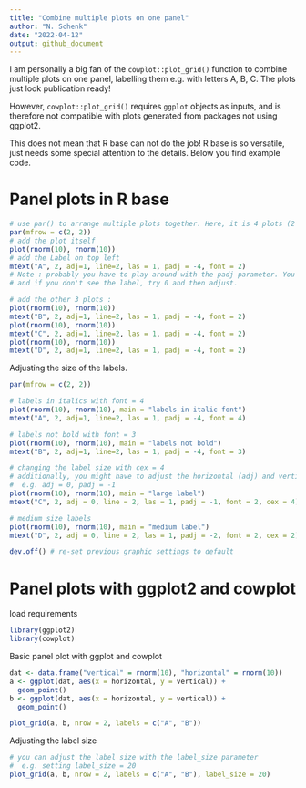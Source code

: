 ```yaml
---
title: "Combine multiple plots on one panel"
author: "N. Schenk"
date: "2022-04-12"
output: github_document
---
```


I am personally a big fan of the `cowplot::plot_grid()` function to combine multiple plots on one panel, labelling them e.g. with letters A, B, C. The plots just look publication ready!

However, `cowplot::plot_grid()` requires `ggplot` objects as inputs, and is therefore not compatible with plots generated from packages not using ggplot2.

This does not mean that R base can not do the job! R base is so versatile, just needs some special attention to the details. Below you find example code.

# Panel plots in R base

```r
# use par() to arrange multiple plots together. Here, it is 4 plots (2 rows and 2 columns)
par(mfrow = c(2, 2)) 
# add the plot itself
plot(rnorm(10), rnorm(10))
# add the Label on top left
mtext("A", 2, adj=1, line=2, las = 1, padj = -4, font = 2)
# Note : probably you have to play around with the padj parameter. You could e.g. first try -4 as here,
# and if you don't see the label, try 0 and then adjust.

# add the other 3 plots : 
plot(rnorm(10), rnorm(10))
mtext("B", 2, adj=1, line=2, las = 1, padj = -4, font = 2)
plot(rnorm(10), rnorm(10))
mtext("C", 2, adj=1, line=2, las = 1, padj = -4, font = 2)
plot(rnorm(10), rnorm(10))
mtext("D", 2, adj=1, line=2, las = 1, padj = -4, font = 2)
```


Adjusting the size of the labels.
```r
par(mfrow = c(2, 2)) 

# labels in italics with font = 4
plot(rnorm(10), rnorm(10), main = "labels in italic font")
mtext("A", 2, adj=1, line=2, las = 1, padj = -4, font = 4)

# labels not bold with font = 3
plot(rnorm(10), rnorm(10), main = "labels not bold")
mtext("B", 2, adj=1, line=2, las = 1, padj = -4, font = 3)

# changing the label size with cex = 4
# additionally, you might have to adjust the horizontal (adj) and vertical (padj) parameters : 
#  e.g. adj = 0, padj = -1
plot(rnorm(10), rnorm(10), main = "large label")
mtext("C", 2, adj = 0, line = 2, las = 1, padj = -1, font = 2, cex = 4)

# medium size labels
plot(rnorm(10), rnorm(10), main = "medium label")
mtext("D", 2, adj = 0, line = 2, las = 1, padj = -2, font = 2, cex = 2)
```

```r
dev.off() # re-set previous graphic settings to default
```


# Panel plots with ggplot2 and cowplot

load requirements
```r
library(ggplot2)
library(cowplot)
```

Basic panel plot with ggplot and cowplot
```r
dat <- data.frame("vertical" = rnorm(10), "horizontal" = rnorm(10))
a <- ggplot(dat, aes(x = horizontal, y = vertical)) +
  geom_point()
b <- ggplot(dat, aes(x = horizontal, y = vertical)) +
  geom_point()

plot_grid(a, b, nrow = 2, labels = c("A", "B"))
```

Adjusting the label size
```r
# you can adjust the label size with the label_size parameter
#  e.g. setting label_size = 20
plot_grid(a, b, nrow = 2, labels = c("A", "B"), label_size = 20)
```


